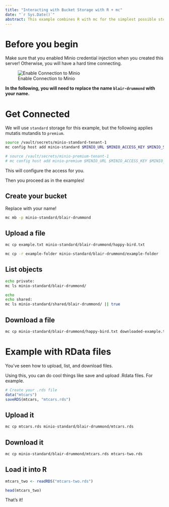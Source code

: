 ```yaml
---
title: "Interacting with Bucket Storage with R + mc"
date: "`r Sys.Date()`"
abstract: This example combines R with mc for the simplest possible storage workflow.
---
```


# Before you begin

Make sure that you enabled Minio credential injection when you created this server!
Otherwise, you will have a hard time connecting.

![Enable Connection to Minio](kubeflow-minio-option.png)

**In the following, you will need to replace the name `blair-drummond` with your name.**

# Get Connected

We will use `standard` storage for this example, but the following applies mutatis mutandis to `premium`.


```sh
source /vault/secrets/minio-standard-tenant-1
mc config host add minio-standard $MINIO_URL $MINIO_ACCESS_KEY $MINIO_SECRET_KEY

# source /vault/secrets/minio-premium-tenant-1
# mc config host add minio-premium $MINIO_URL $MINIO_ACCESS_KEY $MINIO_SECRET_KEY
```

This will configure the access for you.

Then you proceed as in the examples!

## Create your bucket

Replace with your name!

```sh
mc mb -p minio-standard/blair-drummond
```

## Upload a file

```sh
mc cp example.txt minio-standard/blair-drummond/happy-bird.txt

mc cp -r example-folder minio-standard/blair-drummond/example-folder
```



## List objects

```sh
echo private:
mc ls minio-standard/blair-drummond/

echo
echo shared:
mc ls minio-standard/shared/blair-drummond/ || true
```


## Download a file

```sh
mc cp minio-standard/blair-drummond/happy-bird.txt downloaded-example.txt
```

# Example with RData files

You've seen how to upload, list, and download files.

Using this, you can do cool things like save and upload .Rdata files. For example.


```r
# Create your .rds file
data("mtcars")
saveRDS(mtcars, "mtcars.rds")
```

## Upload it

```sh
mc cp mtcars.rds minio-standard/blair-drummond/mtcars.rds
```

## Download it

```sh
mc cp minio-standard/blair-drummond/mtcars.rds mtcars-two.rds
```

## Load it into R

```r
mtcars_two <- readRDS("mtcars-two.rds")

head(mtcars_two)
```

That's it!
